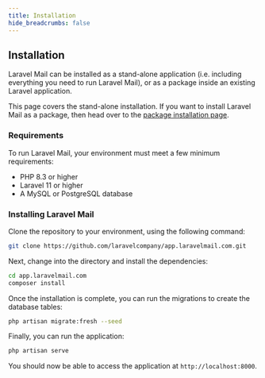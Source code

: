 ```yaml
---
title: Installation
hide_breadcrumbs: false
---
```


## Installation

Laravel Mail can be installed as a stand-alone application (i.e. including everything you need to run Laravel Mail),
or as a package inside an existing Laravel application.

This page covers the stand-alone installation.
If you want to install Laravel Mail as a package, then head over to the [package installation page](/docs/getting-started/package-installation).

### Requirements

To run Laravel Mail, your environment must meet a few minimum requirements:

- PHP 8.3 or higher
- Laravel 11 or higher
- A MySQL or PostgreSQL database


### Installing Laravel Mail

Clone the repository to your environment, using the following command:

```bash
git clone https://github.com/laravelcompany/app.laravelmail.com.git
```

Next, change into the directory and install the dependencies:

```bash
cd app.laravelmail.com
composer install
```

Once the installation is complete, you can run the migrations to create the database tables:

```bash
php artisan migrate:fresh --seed
```

Finally, you can run the application:

```bash
php artisan serve
```

You should now be able to access the application at `http://localhost:8000`.
